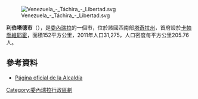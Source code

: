 [[Image:Venezuela_-_Táchira_-_Libertad.svg|right]]

'''利伯塔德市'''（{{lang-es|Municipio Libertad}}），是[[委內瑞拉|委內瑞拉]]的一個市，位於該國西南部[[塔奇拉州|塔奇拉州]]，首府設於[[卡帕喬維耶霍|卡帕喬維耶霍]]，面積152平方公里，2011年人口31,275，人口密度每平方公里205.76人。

==參考資料==
* [http://libertad-tachira.gob.ve Página oficial de la Alcaldía] {{Wayback|url=http://libertad-tachira.gob.ve/ |date=20220410004408 }}

{{Venezuela-geo-stub}}
[[Category:委內瑞拉行政區劃|Category:委內瑞拉行政區劃]]